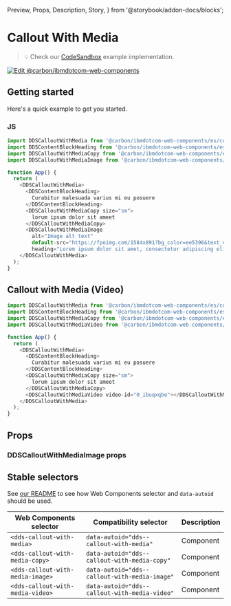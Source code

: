   Preview,
  Props,
  Description,
  Story,
} from '@storybook/addon-docs/blocks';

# Callout With Media

> 💡 Check our
> [CodeSandbox](https://githubbox.com/carbon-design-system/carbon-for-ibm-dotcom/tree/v1/packages/web-components/examples/codesandbox/components-react/callout-with-media)
> example implementation.

[![Edit @carbon/ibmdotcom-web-components](https://codesandbox.io/static/img/play-codesandbox.svg)](https://githubbox.com/carbon-design-system/carbon-for-ibm-dotcom/tree/v1/packages/web-components/examples/codesandbox/components-react/callout-with-media)

## Getting started

Here's a quick example to get you started.

### JS

```javascript
import DDSCalloutWithMedia from '@carbon/ibmdotcom-web-components/es/components-react/callout-with-media/callout-with-media';
import DDSContentBlockHeading from '@carbon/ibmdotcom-web-components/es/components-react/content-block/content-block-heading';
import DDSCalloutWithMediaCopy from '@carbon/ibmdotcom-web-components/es/components-react/callout-with-media/callout-with-media-copy';
import DDSCalloutWithMediaImage from '@carbon/ibmdotcom-web-components/es/components-react/callout-with-media/callout-with-media-image';

function App() {
  return (
    <DDSCalloutWithMedia>
      <DDSContentBlockHeading>
        Curabitur malesuada varius mi eu posuere
      </DDSContentBlockHeading>
      <DDSCalloutWithMediaCopy size="sm">
        lorum ipsum dolor sit ameet
      </DDSCalloutWithMediaCopy>
      <DDSCalloutWithMediaImage
        alt="Image alt text"
        default-src="https://fpoimg.com/1584x891?bg_color=ee5396&text_color=161616"
        heading="Lorem ipsum dolor sit amet, consectetur adipiscing elit."></DDSCalloutWithMediaImage>
    </DDSCalloutWithMedia>
  );
}
```

## Callout with Media (Video)

```javascript
import DDSCalloutWithMedia from '@carbon/ibmdotcom-web-components/es/components-react/callout-with-media/callout-with-media';
import DDSContentBlockHeading from '@carbon/ibmdotcom-web-components/es/components-react/content-block/content-block-heading';
import DDSCalloutWithMediaCopy from '@carbon/ibmdotcom-web-components/es/components-react/callout-with-media/callout-with-media-copy';
import DDSCalloutWithMediaVideo from '@carbon/ibmdotcom-web-components/es/components-react/callout-with-media/callout-with-media-video';

function App() {
  return (
    <DDSCalloutWithMedia>
      <DDSContentBlockHeading>
        Curabitur malesuada varius mi eu posuere
      </DDSContentBlockHeading>
      <DDSCalloutWithMediaCopy size="sm">
        lorum ipsum dolor sit ameet
      </DDSCalloutWithMediaCopy>
      <DDSCalloutWithMediaVideo video-id="0_ibuqxqbe"></DDSCalloutWithMediaVideo>
    </DDSCalloutWithMedia>
  );
}
```

## Props

<Props of={PropTypesRef} />

### DDSCalloutWithMediaImage props

<Props of={imageProps} />

## Stable selectors

See
[our README](https://github.com/carbon-design-system/carbon-for-ibm-dotcom/tree/v1/packages/web-components#stable-selectors-for-analytics-and-integratione2e-testing-in-web-components)
to see how Web Components selector and `data-autoid` should be used.

| Web Components selector          | Compatibility selector                        | Description |
| -------------------------------- | --------------------------------------------- | ----------- |
| `<dds-callout-with-media>`       | `data-autoid="dds--callout-with-media"`       | Component   |
| `<dds-callout-with-media-copy>`  | `data-autoid="dds--callout-with-media-copy"`  | Component   |
| `<dds-callout-with-media-image>` | `data-autoid="dds--callout-with-media-image"` | Component   |
| `<dds-callout-with-media-video>` | `data-autoid="dds--callout-with-media-video"` | Component   |

<Description markdown={contributing} />

